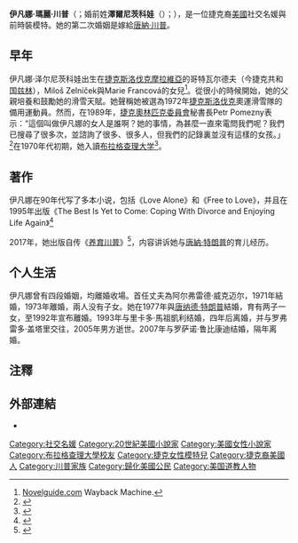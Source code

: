 {{noteTA
|1=zh:特朗普;zh-hans:川普;zh-hant:川普;zh-tw:川普;zh-cn:特朗普;zh-hk:特朗普;zh-mo:杜林普;
|2=zh:伊萬卡;zh-hans:伊万卡;zh-hant:伊万卡;zh-cn:伊万卡;zh-tw:伊凡卡;zh-hk:伊萬卡;zh-mo:伊萬卡;
31=zh:唐納德;zh-hans:唐纳德;zh-hant:唐納德;zh-tw:唐納;zh-cn:唐纳德;zh-hk:當奴;zh-mo:當奴;
}}
{{Not|伊万卡·特朗普}}
{{Infobox person
| name         = 伊凡娜·川普
| image        = Ivana Trump cropped retouched.jpg
| caption      = 2007年的伊凡娜·川普
| birth_name   = Ivana Marie Zelníčková
| birth_date   = {{Birth date and age|1949|2|20}}
| birth_place  = {{CSK}}[[摩拉維亞|摩拉維亞]][[茲林|茲林]]
| nationality = {{CZE}}<br />{{USA}}
| occupation   = {{flatlist|
*商人
*模特兒
}}
| alma_mater = [[布拉格查理大学|布拉格查理大学]]
| years_active = 1970年至今
| spouse       = {{plainlist|
* {{marriage|阿尔弗雷德·威克迈尔|1971|1973|reason=divorced}}
* {{marriage|[[唐納·川普|唐納·川普]]|1977|1992|reason=divorced}}
* {{marriage|里卡多·馬祖凱利|1995|1997|reason=divorced}}
* {{marriage|罗萨诺·鲁比康迪|2008|2009|reason=divorced}}
}}
| partner      = 罗弗雷多·盖塔里（1997年－2005年；男方逝世）
| children     = {{flatlist|
* [[小唐纳德·特朗普|小唐纳德]]
* [[伊万卡·特朗普|伊万卡]]
* [[艾瑞克·特朗普|艾瑞克]]
}}
| religion     = [[道教|道教]]
| family       = 
}}
'''伊凡娜·瑪麗·川普'''（{{lang-en|Ivana Marie Trump}}；婚前姓'''澤爾尼茨科娃'''（{{lang-cz|Zelníčková}}）；{{bd|1949年|2月20日}}），是一位捷克裔[[美國|美國]]社交名媛與前時裝模特。她的第二次婚姻是嫁給[[唐納·川普|唐納·川普]]。

== 早年 ==
伊凡娜·泽尔尼茨科娃出生在[[捷克斯洛伐克|捷克斯洛伐克]][[摩拉維亞|摩拉維亞]]的哥特瓦尔德夫（今捷克共和国[[兹林|兹林]]），Miloš Zelníček與Marie Francová的女兒<ref>[http://www.novelguide.com/a/discover/bls_02/bls_02_00372.html Novelguide.com] {{Wayback|url=http://www.novelguide.com/a/discover/bls_02/bls_02_00372.html |date=20100617171330 }}Wayback Machine<span>.</span></ref>。從很小的時候開始，她的父親培養和鼓勵她的滑雪天賦。她聲稱她被選為1972年[[捷克斯洛伐克|捷克斯洛伐克]]奧運滑雪隊的備用運動員。然而，在1989年，[[捷克奧林匹克委員會|捷克奧林匹克委員會]]秘書長Petr Pomezny表示：“這個叫做伊凡娜的女人是誰啊？她的事情，為甚麼一直來電問我們呢？我們已搜尋了很多次，並諮詢了很多、很多人，但我們的記錄裏並沒有這樣的女孩。」<ref>{{Cite web|url=http://books.google.bj/books?id=xaCC4gI-zJkC&printsec=frontcover&hl=fr&source=gbs_ge_summary_r&cad=0#v=snippet&q=Petr%20Pomezny&f=false|title=That's Why the Lady is a Trump|accessdate=30 June 2013|last=van Meter|first=Johnathan|work=Spy Magazine|archive-date=2014-11-13|archive-url=https://web.archive.org/web/20141113042200/http://books.google.bj/books?id=xaCC4gI-zJkC&printsec=frontcover&hl=fr&source=gbs_ge_summary_r&cad=0#v=snippet&q=Petr%20Pomezny&f=false|dead-url=no}}</ref>在1970年代初期，她入讀[[布拉格查理大学|布拉格查理大学]]<ref>{{Cite web|url=https://books.google.com/books?id=xaCC4gI-zJkC&lpg=PA98&dq=trump&pg=PA86#v=onepage&q=trump%20master's%20degree&f=false|title=That's Why the Lady Is a Trump|accessdate=22 July 2016|author=Jonathan Van Meter|date=May 1989|publisher=Spy (magazine), Sussex Publishers, LLC|via=[[Google_Books|Google Books]]|archive-date=2020-12-11|archive-url=https://web.archive.org/web/20201211040623/https://books.google.com/books?id=xaCC4gI-zJkC&lpg=PA98&dq=trump&pg=PA86#v=onepage&q=trump%20master's%20degree&f=false|dead-url=no}}</ref>。

== 著作 ==
伊凡娜在90年代写了多本小说，包括《Love Alone》和《Free to Love》，并且在1995年出版《The Best Is Yet to Come: Coping With Divorce and Enjoying Life Again》<ref>{{cite web |title=Ivana Trump Biography |url=https://www.biography.com/personality/ivana-trump |accessdate=2019-12-29 |archiveurl=https://web.archive.org/web/20190424143223/https://www.biography.com/personality/ivana-trump |archivedate=2019-04-24 |dead-url=no }}</ref>

2017年，她出版自传《[[养育川普|养育川普]]》<ref>{{cite book|last1=Trump|first1=Ivana|title=Raising Trump|date=October 2017|publisher=Gallery Books|isbn=978-1-5011-7728-6}}</ref>，内容讲诉她与[[唐納·特朗普|唐納·特朗普]]的育儿经历。

== 个人生活 ==
伊凡娜曾有四段婚姻，均離婚收場。首任丈夫為阿尔弗雷德·威克迈尔，1971年結婚，1973年離婚，兩人没有子女。她在1977年與[[唐纳德·特朗普|唐纳德·特朗普]]結婚，育有两子一女，至1992年宣布離婚。1993年与里卡多·馬祖凱利结婚，四年后离婚，并与罗弗雷多·盖塔里交往，2005年男方逝世。2007年与罗萨诺·鲁比康迪结婚，隔年离婚。
== 注釋 ==
{{Reflist|30em}}

==外部連結==
{{Commons category|Ivana Trump}}
* {{IMDb name}}
{{Trump}}
{{Authority control}}

{{DEFAULTSORT: Trump, Ivana}}
[[Category:社交名媛|Category:社交名媛]]
[[Category:20世紀美國小說家|Category:20世紀美國小說家]]
[[Category:美國女性小說家|Category:美國女性小說家]]
[[Category:布拉格查理大學校友|Category:布拉格查理大學校友]]
[[Category:捷克女性模特兒|Category:捷克女性模特兒]]
[[Category:捷克裔美國人|Category:捷克裔美國人]]
[[Category:川普家族|Category:川普家族]]
[[Category:歸化美國公民|Category:歸化美國公民]]
[[Category:美国道教人物|Category:美国道教人物]]